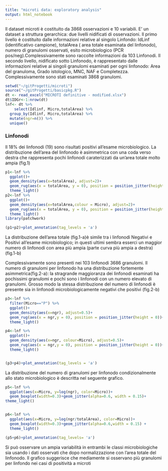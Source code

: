 ```yaml
---
title: "microti data: exploratory analysis"
output: html_notebook
---
```


Il dataset microti è costituito da 3868 osservazioni e 10 variabili.
E' un dataset a struttura gerarchica: due livelli nidificati di osservazioni.
Il primo livello è costituito dalle informazioni relative al singolo Linfondo:
IdLinf (identificativo campione), totalArea ( area totale esaminata del linfonodo), numero di granulomi osservati, esito microbiologico (PCR pos/neg).Complessivamente sono raccolte informazioni da 103 Linfonodi. 
Il secondo livello, nidificato sotto Linfonodo, è rappresentato dalle informazioni relative ai singoli granulomi esaminati per ogni linfonodo: Area del granuloma, Grado istologico, MNC, NAF e Completezza. Complessivamente sono stati esaminati 3868 granulomi. 


```r
setwd("~/gitProgetti/microti")
source("~/gitProgetti/basicpkg.R")
dt <- read_excel("MICROTI definitive - modified.xlsx")
dt$IDGr<-1:nrow(dt)
lnf<- dt %>% 
    select(Idlinf, Micro,totalArea) %>% 
  group_by(Idlinf, Micro,totalArea) %>% 
  mutate(ngr=n()) %>% 
  unique()
```
### Linfonodi

Il 18% dei linfonodi (19) sono risultati positivi all'esame microbiologico.
La distribuzione dell'area del linfonodo è  asimmetrica con una coda verso destra che rappresenta pochi linfonodi caraterizzati da un'area totale molto ampia (fig.1)

```r
p1<-lnf %>% 
  ggplot()+
  geom_density(aes(x=totalArea), adjust=2)+
  geom_rug(aes(x = totalArea, y = 0), position = position_jitter(height = 0))+
  theme_light()
p2<-lnf %>% 
  ggplot()+
  geom_density(aes(x=totalArea,colour = Micro), adjust=2)+
  geom_rug(aes(x = totalArea, y = 0), position = position_jitter(height = 0))+
  theme_light()
library(patchwork)

(p1+p2)+plot_annotation(tag_levels = 'a')

```

La distribuzione dell'area totale (fig.1-a)è simile tra i linfonodi Negativi e Positivi all'esame microbiologico; in questi ultimi sembra esserci un maggior numero di linfonodi con area più ampia (parte curva più ampia a destra)(fig.1-b)

Complessivamente sono presenti nei 103 linfonodi 3686 granulomi. Il numero di granulomi per linfonodo ha una distribuzione fortemente asimmetrica(fig.2-a): la stragrande maggioranza dei linfonodi esaminati ha pochissimi granulomi e pochi sono i linfonodi con un numero elevato di granulomi. 
Grosso modo la stessa distribuzione del numero di linfonodi è presente sia in linfonodi microbiologicamente negativi che positivi (fig.2-b) 

```r
p3<-lnf %>% 
  filter(Micro=="P") %>% 
  ggplot()+
  geom_density(aes(x=ngr), adjust=0.5)+
  geom_rug(aes(x = ngr,y = 0), position = position_jitter(height = 0))+
  theme_light()

p4<-lnf %>% 
  ggplot()+
  geom_density(aes(x=ngr, colour=Micro), adjust=0.5)+
  geom_rug(aes(x = ngr,y = 0), position = position_jitter(height = 0))+
  theme_light()


(p3+p4)+plot_annotation(tag_levels = 'a')

```
La distribuzione del  numero di granulomi per linfonodo condizionalmente allo stato microbiologico è descritta nel seguente grafico. 

```r
p5<-lnf %>% 
  ggplot(aes(x=Micro, y=log(ngr), color=Micro))+
  geom_boxplot(width=0.3)+geom_jitter(alpha=0.6, width = 0.15)+
theme_light()


p6<-lnf %>% 
  ggplot(aes(x=Micro, y=log(ngr/totalArea), color=Micro))+
  geom_boxplot(width=0.3)+geom_jitter(alpha=0.6,width = 0.15) +
  theme_light()

(p5+p6)+plot_annotation(tag_levels= 'a')
```

Si può osservare un ampia variabilità in entrambi le classi  microbiologiche sia usando i dati osservati che dopo normalizzazione con l'area totale del linfonodo. Il grafico suggerisce che mediamente si osservano più granulomi per linfondo nei  casi di positività a microti 